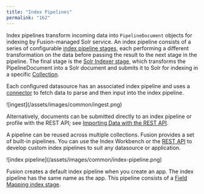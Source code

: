 ```yaml
---
title: "Index Pipelines"
permalink: "162"
---
```


Index pipelines transform incoming data into `PipelineDocument` objects for indexing by Fusion-managed Solr service.
An index pipeline consists of a series of configurable
[index pipeline stages](/fusion/5.9/8799/index-pipeline-stages),
each performing a different transformation on the data before passing the result to the next stage in the pipeline.
The final stage is the
[Solr Indexer stage](/fusion/5.9/227/solr-indexer-stage),
which transforms the PipelineDocument into a Solr document and submits it to Solr for indexing in a specific
[Collection](/fusion/5.9/8831/collections).

Each configured datasource has an associated index pipeline and uses a
[connector](/fusion-connectors/63/configuration-reference)
to fetch data to parse and then input into the index pipeline.

<Frame>![ingest](/assets/images/common/ingest.png)</Frame>

Alternatively, documents can be submitted directly to an index pipeline or profile with the REST API; see
[Importing Data with the REST API](/how-to/865/import-data-with-the-rest-api).

A pipeline can be reused across multiple collections. Fusion provides a set of built-in pipelines. You can use the Index Workbench or the
[REST API](/fusion/5.9/351/index-pipelines-api)
to develop custom index pipelines to suit any datasource or application.

<Frame>![index pipeline](/assets/images/common/index-pipeline.png)</Frame>

Fusion creates a default index pipeline when you create an app. The index pipeline has the same name as the app. This pipeline consists of a [Field Mapping index stage](/fusion/5.9/224/field-mapping-index-stage).